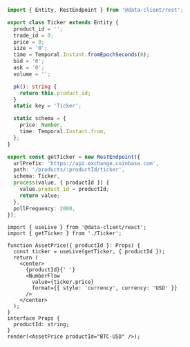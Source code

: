
<HooksPlayground row defaultTab={props.defaultTab}>

```typescript title="Ticker" {32} collapsed
import { Entity, RestEndpoint } from '@data-client/rest';

export class Ticker extends Entity {
  product_id = '';
  trade_id = 0;
  price = 0;
  size = '0';
  time = Temporal.Instant.fromEpochSeconds(0);
  bid = '0';
  ask = '0';
  volume = '';

  pk(): string {
    return this.product_id;
  }
  static key = 'Ticker';

  static schema = {
    price: Number,
    time: Temporal.Instant.from,
  };
}

export const getTicker = new RestEndpoint({
  urlPrefix: 'https://api.exchange.coinbase.com',
  path: '/products/:productId/ticker',
  schema: Ticker,
  process(value, { productId }) {
    value.product_id = productId;
    return value;
  },
  pollFrequency: 2000,
});
```

```tsx title="AssetPrice" {5}
import { useLive } from '@data-client/react';
import { getTicker } from './Ticker';

function AssetPrice({ productId }: Props) {
  const ticker = useLive(getTicker, { productId });
  return (
    <center>
      {productId}{' '}
      <NumberFlow
        value={ticker.price}
        format={{ style: 'currency', currency: 'USD' }}
      />
    </center>
  );
}
interface Props {
  productId: string;
}
render(<AssetPrice productId="BTC-USD" />);
```

</HooksPlayground>
